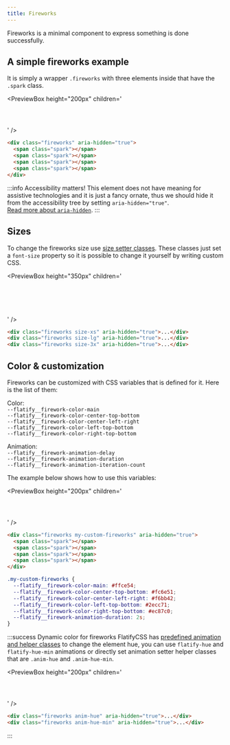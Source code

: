 ```yaml
---
title: Fireworks
---
```



Fireworks is a minimal component to express something is done successfully.

## A simple fireworks example

It is simply a wrapper `.fireworks` with three elements inside that have the `.spark` class.

<PreviewBox
  height="200px"
  children='
<!DOCTYPE html>
<html lang="en">
	<head>
		<meta charset="UTF-8" />
		<meta http-equiv="X-UA-Compatible" content="IE=edge" />
		<meta name="viewport" content="width=device-width, initial-scale=1.0" />
		<link rel="stylesheet" href="https://raw.githack.com/amir2mi/FlatifyCSS/master/dist/css/flatify-min.css" />
		<title>Fireworks</title>
	</head>
	<body>
        <div class="flex-center" style="padding-top: 3em">
			<div class="fireworks" aria-hidden="true">
                <span class="spark"></span>
                <span class="spark"></span>
                <span class="spark"></span>
                <span class="spark"></span>
            </div>
		</div>
	</body>
</html>
'
/>

```html title="index.html"
<div class="fireworks" aria-hidden="true">
  <span class="spark"></span>
  <span class="spark"></span>
  <span class="spark"></span>
  <span class="spark"></span>
</div>
```

:::info Accessibility matters!
This element does not have meaning for assistive technologies and it is just a fancy ornate, thus we should hide it from the accessibility tree by setting `aria-hidden="true"`.  
[Read more about `aria-hidden`](https://developer.mozilla.org/en-US/docs/Web/Accessibility/ARIA/ARIA_Techniques/Using_the_aria-hidden_attribute).
:::

## Sizes

To change the fireworks size use [size setter classes](/docs/helpers/size-setters).
These classes just set a `font-size` property so it is possible to change it yourself by writing custom CSS.

<PreviewBox
  height="350px"
  children='
<!DOCTYPE html>
<html lang="en">
	<head>
		<meta charset="UTF-8" />
		<meta http-equiv="X-UA-Compatible" content="IE=edge" />
		<meta name="viewport" content="width=device-width, initial-scale=1.0" />
		<link rel="stylesheet" href="https://raw.githack.com/amir2mi/FlatifyCSS/master/dist/css/flatify-min.css" />
		<title>Fireworks</title>
	</head>
	<body>
        <div class="flex-center" style="padding-top: 5em; gap: 5em;">
			<div class="fireworks size-xs" aria-hidden="true">
                <span class="spark"></span>
                <span class="spark"></span>
                <span class="spark"></span>
                <span class="spark"></span>
            </div>
            <div class="fireworks size-lg" aria-hidden="true">
                <span class="spark"></span>
                <span class="spark"></span>
                <span class="spark"></span>
                <span class="spark"></span>
            </div>
        	<div class="fireworks size-3x" aria-hidden="true">
                <span class="spark"></span>
                <span class="spark"></span>
                <span class="spark"></span>
                <span class="spark"></span>
            </div>
		</div>
	</body>
</html>
'
/>

```html title="index.html"
<div class="fireworks size-xs" aria-hidden="true">...</div>
<div class="fireworks size-lg" aria-hidden="true">...</div>
<div class="fireworks size-3x" aria-hidden="true">...</div>
```

## Color & customization

Fireworks can be customized with CSS variables that is defined for it. Here is the list of them:

Color:  
`--flatify__firework-color-main`  
`--flatify__firework-color-center-top-bottom`  
`--flatify__firework-color-center-left-right`  
`--flatify__firework-color-left-top-bottom`  
`--flatify__firework-color-right-top-bottom`

Animation:  
`--flatify__firework-animation-delay`  
`--flatify__firework-animation-duration`  
`--flatify__firework-animation-iteration-count`

The example below shows how to use this variables:

<PreviewBox
  height="200px"
  children='
<!DOCTYPE html>
<html lang="en">
	<head>
		<meta charset="UTF-8" />
		<meta http-equiv="X-UA-Compatible" content="IE=edge" />
		<meta name="viewport" content="width=device-width, initial-scale=1.0" />
		<link rel="stylesheet" href="https://raw.githack.com/amir2mi/FlatifyCSS/master/dist/css/flatify-min.css" />
		<title>Fireworks</title>
        <style>
            .my-custom-fireworks{
                --flatify__firework-color-main: #FFCE54;
                --flatify__firework-color-center-top-bottom: #FC6E51;
                --flatify__firework-color-center-left-right: #F6BB42;
                --flatify__firework-color-left-top-bottom: #2ECC71;
                --flatify__firework-color-right-top-bottom: #EC87C0;
                --flatify__firework-animation-duration: 2s;
            }
        </style>
	</head>
	<body>
        <div class="flex-center" style="padding-top: 3em;">
			<div class="fireworks my-custom-fireworks" aria-hidden="true">
                <span class="spark"></span>
                <span class="spark"></span>
                <span class="spark"></span>
                <span class="spark"></span>
            </div>
		</div>
	</body>
</html>
'
/>

```html title="index.html"
<div class="fireworks my-custom-fireworks" aria-hidden="true">
  <span class="spark"></span>
  <span class="spark"></span>
  <span class="spark"></span>
  <span class="spark"></span>
</div>
```

```css title="style.css"
.my-custom-fireworks {
  --flatify__firework-color-main: #ffce54;
  --flatify__firework-color-center-top-bottom: #fc6e51;
  --flatify__firework-color-center-left-right: #f6bb42;
  --flatify__firework-color-left-top-bottom: #2ecc71;
  --flatify__firework-color-right-top-bottom: #ec87c0;
  --flatify__firework-animation-duration: 2s;
}
```

:::success Dynamic color for fireworks
FlatifyCSS has [predefined animation and helper classes](/docs/helpers/animation) to change the element hue, you can use `flatify-hue` and `flatify-hue-min` animations or directly set animation setter helper classes that are `.anim-hue` and `.anim-hue-min`.

<PreviewBox
  height="200px"
  children='
<!DOCTYPE html>
<html lang="en">
	<head>
		<meta charset="UTF-8" />
		<meta http-equiv="X-UA-Compatible" content="IE=edge" />
		<meta name="viewport" content="width=device-width, initial-scale=1.0" />
		<link rel="stylesheet" href="https://raw.githack.com/amir2mi/FlatifyCSS/master/dist/css/flatify-min.css" />
		<title>Fireworks</title>
	</head>
	<body>
        <div class="flex-center" style="padding-top: 3em; gap: 4em;">
			<div class="fireworks anim-hue" aria-hidden="true">
                <span class="spark"></span>
                <span class="spark"></span>
                <span class="spark"></span>
                <span class="spark"></span>
            </div>
            <div class="fireworks anim-hue-min" aria-hidden="true">
                <span class="spark"></span>
                <span class="spark"></span>
                <span class="spark"></span>
                <span class="spark"></span>
            </div>
		</div>
	</body>
</html>
'
/>

```html title="index.html"
<div class="fireworks anim-hue" aria-hidden="true">...</div>
<div class="fireworks anim-hue-min" aria-hidden="true">...</div>
```

:::
